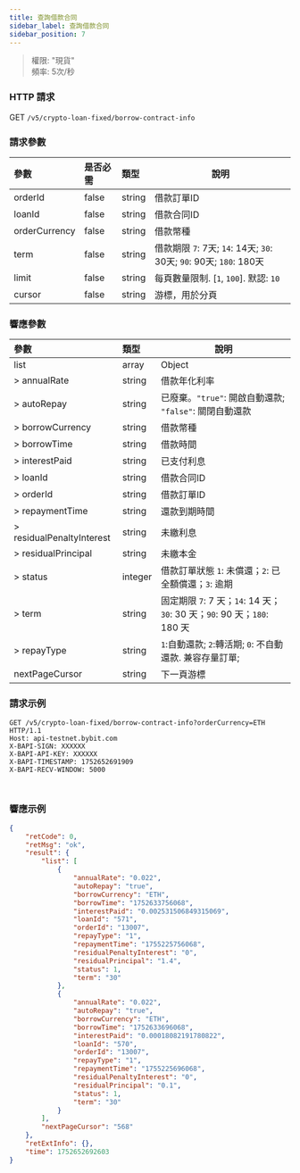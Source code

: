 ```yaml
---
title: 查詢借款合同
sidebar_label: 查詢借款合同
sidebar_position: 7
---
```

> 權限: "現貨"<br/>
> 頻率: 5次/秒

### HTTP 請求
GET `/v5/crypto-loan-fixed/borrow-contract-info`

### 請求參數
| 參數 | 是否必需 | 類型 | 說明|
|:----- |:-------|:-----|------ |
|orderId|false|string|借款訂單ID|
|loanId|false|string|借款合同ID|
|orderCurrency|false|string|借款幣種|
|term |false |string|借款期限 `7`: 7天; `14`: 14天; `30`: 30天; `90`: 90天; `180`: 180天|
|limit |false |string |每頁數量限制. [`1`, `100`]. 默認: `10`|
|cursor |false |string |游標，用於分頁|

### 響應參數
| 參數 | 類型 | 說明|
|:----- |:-----|----- |
|list|array|Object|
|> annualRate|string |借款年化利率|
|> autoRepay|string |已廢棄。`"true"`: 開啟自動還款; `"false"`: 關閉自動還款|
|> borrowCurrency|string |借款幣種|
|> borrowTime|string |借款時間|
|> interestPaid|string |已支付利息|
|> loanId|string |借款合同ID|
|> orderId|string |借款訂單ID|
|> repaymentTime|string |還款到期時間|
|> residualPenaltyInterest|string |未繳利息|
|> residualPrincipal|string |未繳本金|
|> status|integer |借款訂單狀態 `1`: 未償還；`2`: 已全額償還；`3`: 逾期|
|> term|string |固定期限 `7`: 7 天；`14`: 14 天；`30`: 30 天；`90`: 90 天；`180`: 180 天|
|> repayType |string |`1`:自動還款; `2`:轉活期; `0`: 不自動還款. 兼容存量訂單;|
|nextPageCursor |string |下一頁游標|

### 請求示例

<Tabs groupId="programming-languages">
<TabItem value="http" label="HTTP">

```http
GET /v5/crypto-loan-fixed/borrow-contract-info?orderCurrency=ETH HTTP/1.1
Host: api-testnet.bybit.com
X-BAPI-SIGN: XXXXXX
X-BAPI-API-KEY: XXXXXX
X-BAPI-TIMESTAMP: 1752652691909
X-BAPI-RECV-WINDOW: 5000
```

</TabItem>
<TabItem value="python" label="Python">

```python

```

</TabItem>

<TabItem value="Node" label="Node.js">

```n4js

```

</TabItem>
</Tabs>

### 響應示例

```json
{
    "retCode": 0,
    "retMsg": "ok",
    "result": {
        "list": [
            {
                "annualRate": "0.022",
                "autoRepay": "true",
                "borrowCurrency": "ETH",
                "borrowTime": "1752633756068",
                "interestPaid": "0.002531506849315069",
                "loanId": "571",
                "orderId": "13007",
                "repayType": "1",
                "repaymentTime": "1755225756068",
                "residualPenaltyInterest": "0",
                "residualPrincipal": "1.4",
                "status": 1,
                "term": "30"
            },
            {
                "annualRate": "0.022",
                "autoRepay": "true",
                "borrowCurrency": "ETH",
                "borrowTime": "1752633696068",
                "interestPaid": "0.00018082191780822",
                "loanId": "570",
                "orderId": "13007",
                "repayType": "1",
                "repaymentTime": "1755225696068",
                "residualPenaltyInterest": "0",
                "residualPrincipal": "0.1",
                "status": 1,
                "term": "30"
            }
        ],
        "nextPageCursor": "568"
    },
    "retExtInfo": {},
    "time": 1752652692603
}
```
